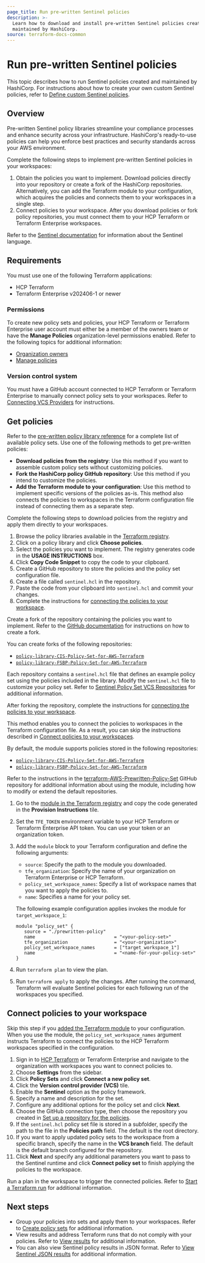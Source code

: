 ```yaml
---
page_title: Run pre-written Sentinel policies
description: >-
  Learn how to download and install pre-written Sentinel policies created and
  maintained by HashiCorp.
source: terraform-docs-common
---
```


# Run pre-written Sentinel policies

This topic describes how to run Sentinel policies created and maintained by HashiCorp. For instructions about how to create your own custom Sentinel policies, refer to [Define custom Sentinel policies](/terraform/enterprise/policy-enforcement/define-policies/custom-sentinel).

## Overview

Pre-written Sentinel policy libraries streamline your compliance processes and enhance security across your infrastructure. HashiCorp's ready-to-use policies can help you enforce best practices and security standards across your AWS environment.

Complete the following steps to implement pre-written Sentinel policies in your workspaces:

1.  Obtain the policies you want to implement. Download policies directly into your repository or create a fork of the HashiCorp repositories. Alternatively, you can add the Terraform module to your configuration, which acquires the policies and connects them to your workspaces in a single step.
2.  Connect policies to your workspace. After you download policies or fork policy repositories, you must connect them to your HCP Terraform or Terraform Enterprise workspaces.

Refer to the [Sentinel documentation](/sentinel/docs) for information about the Sentinel language. 

## Requirements

You must use one of the following Terraform applications:

-   HCP Terraform
-   Terraform Enterprise v202406-1 or newer

### Permissions

To create new policy sets and policies, your HCP Terraform or Terraform Enterprise user account must either be a member of the owners team or have the **Manage Policies** organization-level permissions enabled. Refer to the following topics for additional information:

-   [Organization owners](/terraform/enterprise/users-teams-organizations/permissions#organization-owners)
-   [Manage policies](/terraform/enterprise/users-teams-organizations/permissions#manage-policies)

### Version control system

You must have a GitHub account connected to HCP Terraform or Terraform Enterprise to manually connect policy sets to your workspaces. Refer to [Connecting VCS Providers](/terraform/enterprise/vcs) for instructions.

## Get policies

Refer to the [pre-written policy library reference](/terraform/enterprise/policy-enforcement/prewritten-library) for a complete list of available policy sets. Use one of the following methods to get pre-written policies:

-   **Download policies from the registry**: Use this method if you want to assemble custom policy sets without customizing policies.  
-   **Fork the HashiCorp policy GitHub repository**: Use this method if you intend to customize the policies. 
-   **Add the Terraform module to your configuration**: Use this method to implement specific versions of the policies as-is. This method also connects the policies to workspaces in the Terraform configuration file instead of connecting them as a separate step.

<Tabs>

<Tab heading="Download from the registry">

Complete the following steps to download policies from the registry and apply them directly to your workspaces. 

1.  Browse the policy libraries available in the [Terraform registry](https://registry.terraform.io/search/policies?q=Pre-written).
2.  Click on a policy library and click **Choose policies**.
3.  Select the policies you want to implement. The registry generates code in the **USAGE INSTRUCTIONS** box.
4.  Click **Copy Code Snippet** to copy the code to your clipboard. 
5.  Create a GitHub repository to store the policies and the policy set configuration file.
6.  Create a file called `sentinel.hcl` in the repository. 
7.  Paste the code from your clipboard into `sentinel.hcl` and commit your changes. 
8.  Complete the instructions for [connecting the policies to your workspace](#connect-policies-to-your-workspace).

</Tab>
<Tab  heading="Fork libraries">

Create a fork of the repository containing the policies you want to implement. Refer to the [GitHub documentation](https://docs.github.com/en/pull-requests/collaborating-with-pull-requests/working-with-forks/fork-a-repo) for instructions on how to create a fork.

You can create forks of the following repositories:

-   [`policy-library-CIS-Policy-Set-for-AWS-Terraform`](https://github.com/hashicorp/policy-library-CIS-Policy-Set-for-AWS-Terraform)
-   [`policy-library-FSBP-Policy-Set-for-AWS-Terraform`](https://github.com/hashicorp/policy-library-FSBP-Policy-Set-for-AWS-Terraform/)

Each repository contains a `sentinel.hcl` file that defines an example policy set using the policies included in the library. Modify the `sentinel.hcl` file to customize your policy set. Refer to [Sentinel Policy Set VCS Repositories](/terraform/enterprise/policy-enforcement/manage-policy-sets/sentinel-vcs) for additional information.

After forking the repository, complete the instructions for [connecting the policies to your workspace](#connect-policies-to-your-workspace).

</Tab>
<Tab heading="Terraform module">

This method enables you to connect the policies to workspaces in the Terraform configuration file. As a result, you can skip the instructions described in [Connect policies to your workspaces](#connect-policies-to-your-workspaces). 

By default, the module supports policies stored in the following repositories:

-   [`policy-library-CIS-Policy-Set-for-AWS-Terraform`](https://github.com/hashicorp/policy-library-CIS-Policy-Set-for-AWS-Terraform)
-   [`policy-library-FSBP-Policy-Set-for-AWS-Terraform`](https://github.com/hashicorp/policy-library-FSBP-Policy-Set-for-AWS-Terraform/) 

Refer to the instructions in the [terraform-AWS-Prewritten-Policy-Set](https://github.com/hashicorp/terraform-AWS-Prewritten-Policy-Set/tree/main) GitHub repository for additional information about using the module, including how to modify or extend the default repositories.

1.  Go to the [module in the Terraform registry](https://registry.terraform.io/modules/hashicorp/Prewritten-Policy-Set/AWS/latest) and copy the code generated in the **Provision Instructions** tile.	 

2.  Set the `TFE_TOKEN` environment variable to your HCP Terraform or Terraform Enterprise API token. You can use your token or an organization token. 

3.  Add the `module` block to your Terraform configuration and define the following arguments: 

    -   `source`: Specify the path to the module you downloaded.
    -   `tfe_organization`: Specify the name of your organization on Terraform Enterprise or HCP Terraform.
    -   `policy_set_workspace_names`: Specify a list of workspace names that you want to apply the policies to.
    -   `name`: Specifies a name for your policy set. 

    The following example configuration applies invokes the module for `target_workspace_1`:

    ```hcl
    module "policy_set" {
       source = "./prewritten-policy"
       name                             = "<your-policy-set>"
       tfe_organization                 = "<your-organization>"
       policy_set_workspace_names       = ["target_workspace_1"]
       name                             = "<name-for-your-policy-set>"
    }
    ```

4.  Run `terraform plan` to view the plan.

5.  Run `terraform apply` to apply the changes. After running the command, Terraform will evaluate Sentinel policies for each following run of the workspaces you specified.

</Tab>
</Tabs>

## Connect policies to your workspace

Skip this step if you [added the Terraform module](#add-the-terraform-module-to-your-configuration) to your configuration. When you use the module, the `policy_set_workspace_names` argument instructs Terraform to connect the policies to the HCP Terraform workspaces specified in the configuration. 

1.  Sign in to [HCP Terraform](https://app.terraform.io/) or Terraform Enterprise and navigate to the organization with workspaces you want to connect policies to.
2.  Choose **Settings** from the sidebar.
3.  Click **Policy Sets** and click **Connect a new policy set**.
4.  Click the **Version control provider (VCS)** tile.
5.  Enable the **Sentinel** option as the policy framework.
6.  Specify a name and description for the set.
7.  Configure any additional options for the policy set and click **Next**.
8.  Choose the GitHub connection type, then choose the repository you created in [Set up a repository for the policies](#set-up-a-repository-for-the-policies). 
9.  If the `sentinel.hcl` policy set file is stored in a subfolder, specify the path to the file in the **Policies path** field. The default is the root directory.
10. If you want to apply updated policy sets to the workspace from a specific branch, specify the name in the **VCS branch** field. The default is the default branch configured for the repository.
11. Click **Next** and specify any additional parameters you want to pass to the Sentinel runtime and click **Connect policy set** to finish applying the policies to the workspace. 

Run a plan in the workspace to trigger the connected policies. Refer to [Start a Terraform run](/terraform/enterprise/run/remote-operations#starting-runs) for additional information.

## Next steps

-   Group your policies into sets and apply them to your workspaces. Refer to [Create policy sets](/terraform/enterprise/policy-enforcement/manage-policy-sets#create-policy-sets) for additional information.
-   View results and address Terraform runs that do not comply with your policies. Refer to [View results](/terraform/enterprise/policy-enforcement/view-results) for additional information.
-   You can also view Sentinel policy results in JSON format. Refer to [View Sentinel JSON results](/terraform/enterprise/policy-enforcement/view-results/json) for additional information. 
